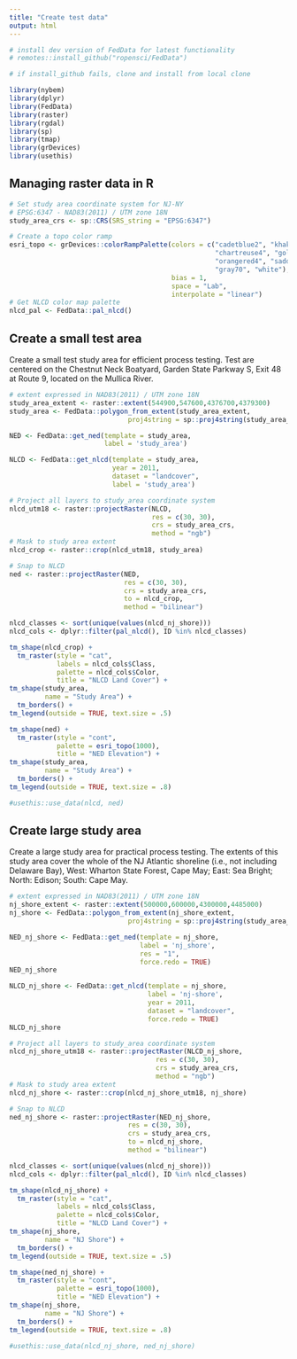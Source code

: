```yaml
---
title: "Create test data"
output: html
---
```


```r
# install dev version of FedData for latest functionality
# remotes::install_github("ropensci/FedData")

# if install_github fails, clone and install from local clone
```

```r
library(nybem)
library(dplyr)
library(FedData)
library(raster)
library(rgdal)
library(sp)
library(tmap)
library(grDevices)
library(usethis)
```

## Managing raster data in R

```r
# Set study area coordinate system for NJ-NY
# EPSG:6347 - NAD83(2011) / UTM zone 18N
study_area_crs <- sp::CRS(SRS_string = "EPSG:6347")
```

```r
# Create a topo color ramp
esri_topo <- grDevices::colorRampPalette(colors = c("cadetblue2", "khaki1",
                                                    "chartreuse4", "goldenrod1",
                                                    "orangered4", "saddlebrown",
                                                    "gray70", "white"),
                                         bias = 1,
                                         space = "Lab",
                                         interpolate = "linear")
# Get NLCD color map palette
nlcd_pal <- FedData::pal_nlcd()
```

## Create a small test area
Create a small test study area for efficient process testing. Test are centered on the Chestnut Neck Boatyard, Garden State Parkway S, Exit 48 at Route 9, located on the Mullica River. 
```r
# extent expressed in NAD83(2011) / UTM zone 18N
study_area_extent <- raster::extent(544900,547600,4376700,4379300)
study_area <- FedData::polygon_from_extent(study_area_extent, 
                              proj4string = sp::proj4string(study_area_crs))
```

```r
NED <- FedData::get_ned(template = study_area, 
                        label = 'study_area')
```

```r
NLCD <- FedData::get_nlcd(template = study_area, 
                          year = 2011, 
                          dataset = "landcover", 
                          label = 'study_area')
```

```r
# Project all layers to study_area coordinate system
nlcd_utm18 <- raster::projectRaster(NLCD, 
                                    res = c(30, 30),
                                    crs = study_area_crs,
                                    method = "ngb")
# Mask to study area extent
nlcd_crop <- raster::crop(nlcd_utm18, study_area)

# Snap to NLCD
ned <- raster::projectRaster(NED, 
                             res = c(30, 30),
                             crs = study_area_crs,
                             to = nlcd_crop,
                             method = "bilinear")
```

```r
nlcd_classes <- sort(unique(values(nlcd_nj_shore)))
nlcd_cols <- dplyr::filter(pal_nlcd(), ID %in% nlcd_classes)

tm_shape(nlcd_crop) +
  tm_raster(style = "cat",
            labels = nlcd_cols$Class,
            palette = nlcd_cols$Color,
            title = "NLCD Land Cover") + 
tm_shape(study_area, 
         name = "Study Area") + 
  tm_borders() +
tm_legend(outside = TRUE, text.size = .5)
```

```r
tm_shape(ned) +
  tm_raster(style = "cont", 
            palette = esri_topo(1000), 
            title = "NED Elevation") + 
tm_shape(study_area, 
         name = "Study Area") + 
  tm_borders() +
tm_legend(outside = TRUE, text.size = .8)
```

```r
#usethis::use_data(nlcd, ned)
```


## Create large study area
Create a large study area for practical process testing. The extents of this study area cover the whole of the NJ Atlantic shoreline (i.e., not including Delaware Bay), West: Wharton State Forest, Cape May; East: Sea Bright; North: Edison; South: Cape May. 

```r
# extent expressed in NAD83(2011) / UTM zone 18N
nj_shore_extent <- raster::extent(500000,600000,4300000,4485000)
nj_shore <- FedData::polygon_from_extent(nj_shore_extent, 
                              proj4string = sp::proj4string(study_area_crs))
```

```r
NED_nj_shore <- FedData::get_ned(template = nj_shore, 
                                 label = 'nj_shore',
                                 res = "1",
                                 force.redo = TRUE)
NED_nj_shore
```

```r
NLCD_nj_shore <- FedData::get_nlcd(template = nj_shore, 
                                   label = 'nj-shore',
                                   year = 2011, 
                                   dataset = "landcover", 
                                   force.redo = TRUE)
NLCD_nj_shore
```

```r
# Project all layers to study_area coordinate system
nlcd_nj_shore_utm18 <- raster::projectRaster(NLCD_nj_shore, 
                                     res = c(30, 30),
                                     crs = study_area_crs,
                                     method = "ngb")
# Mask to study area extent
nlcd_nj_shore <- raster::crop(nlcd_nj_shore_utm18, nj_shore)

# Snap to NLCD
ned_nj_shore <- raster::projectRaster(NED_nj_shore, 
                              res = c(30, 30),
                              crs = study_area_crs,
                              to = nlcd_nj_shore,
                              method = "bilinear")
```

```r
nlcd_classes <- sort(unique(values(nlcd_nj_shore)))
nlcd_cols <- dplyr::filter(pal_nlcd(), ID %in% nlcd_classes)

tm_shape(nlcd_nj_shore) +
  tm_raster(style = "cat",
            labels = nlcd_cols$Class,
            palette = nlcd_cols$Color,
            title = "NLCD Land Cover") + 
tm_shape(nj_shore, 
         name = "NJ Shore") + 
  tm_borders() +
tm_legend(outside = TRUE, text.size = .5)
```

```r
tm_shape(ned_nj_shore) +
  tm_raster(style = "cont", 
            palette = esri_topo(1000), 
            title = "NED Elevation") + 
tm_shape(nj_shore,
         name = "NJ Shore") +
  tm_borders() +
tm_legend(outside = TRUE, text.size = .8)
```

```r
#usethis::use_data(nlcd_nj_shore, ned_nj_shore)
```

